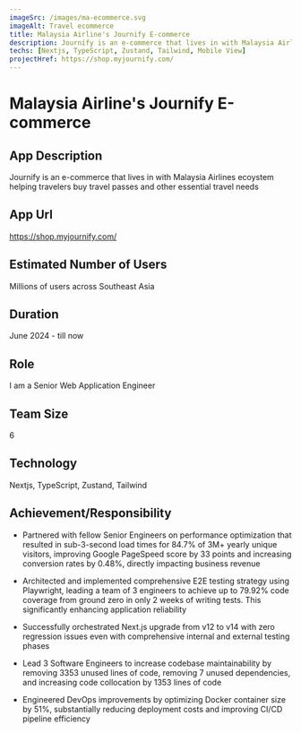 ```yaml
---
imageSrc: /images/ma-ecommerce.svg
imageAlt: Travel ecommerce
title: Malaysia Airline's Journify E-commerce
description: Journify is an e-commerce that lives in with Malaysia Airlines ecoystem helping travelers buy travel passes and other essential travel needs
techs: [Nextjs, TypeScript, Zustand, Tailwind, Mobile View]
projectHref: https://shop.myjournify.com/
---
```



<MdImageContainer>
  <Picture
    src="/images/ma-ecommerce.svg"
    alt="Travel ecommerce"
    width="770"
    height="730"
  />
</MdImageContainer>

# Malaysia Airline's Journify E-commerce

## App Description

Journify is an e-commerce that lives in with Malaysia Airlines ecoystem helping travelers buy travel passes and other essential travel needs

## App Url

https://shop.myjournify.com/

## Estimated Number of Users

Millions of users across Southeast Asia

## Duration

June 2024 - till now

## Role

I am a Senior Web Application Engineer

## Team Size

6

## Technology

Nextjs, TypeScript, Zustand, Tailwind

## Achievement/Responsibility

- Partnered with fellow Senior Engineers on performance optimization that resulted in sub-3-second load times for 84.7% of 3M+ yearly unique visitors, improving Google PageSpeed score by 33 points and increasing conversion rates by 0.48%, directly impacting business revenue

- Architected and implemented comprehensive E2E testing strategy using Playwright, leading a team of 3 engineers to achieve up to 79.92% code coverage from ground zero in only 2 weeks of writing tests. This significantly enhancing application reliability

- Successfully orchestrated Next.js upgrade from v12 to v14 with zero regression issues even with comprehensive internal and external testing phases

- Lead 3 Software Engineers to increase codebase maintainability by removing 3353 unused lines of code, removing 7 unused dependencies, and increasing code collocation by 1353 lines of code

- Engineered DevOps improvements by optimizing Docker container size by 51%, substantially reducing deployment costs and improving CI/CD pipeline efficiency
